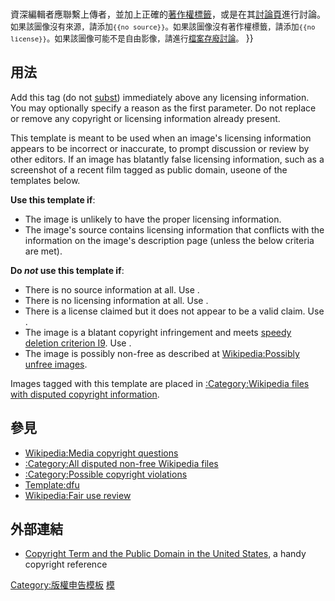 {{imbox
| type = content
| text = '''本影像可能沒有正確的[[Wikipedia:檔案版權標誌|著作權資訊]]，或出現授權衝突。'''{{#if:{{{1|}}}|原因是：<br>'''{{{1}}}'''|}}<br>資深編輯者應聯繫上傳者，並加上正確的[[:Category:檔案訊息模板|著作權標籤]]，或是在其[[File_talk:{{PAGENAME}}|討論頁]]進行討論。<br>
<span style="font-size: 90%;">如果該圖像沒有來源，請添加<code><nowiki>{{no source}}</nowiki></code>。如果該圖像沒有著作權標籤，請添加<code><nowiki>{{no license}}</nowiki></code>。如果該圖像可能不是自由影像，請進行[[Wikipedia:檔案存廢討論|檔案存廢討論]]。</span>
}}<includeonly>{{file other | {{{category|[[Category:有版權爭議的維基百科檔案|{{PAGENAME}}]]}}} }}</includeonly><noinclude>
[[Category:版權申告模板]][[Category:版权有问题的文件|模]]
==用法==
Add this tag (do not [[Wikipedia:Subst|subst]]) immediately above any licensing information. You may optionally specify a reason as the first parameter. Do not replace or remove any copyright or licensing information already present.

This template is meant to be used when an image's licensing information appears to be incorrect or inaccurate, to prompt discussion or review by other editors. If an image has blatantly false licensing information, such as a screenshot of a recent film tagged as public domain, useone of the templates below.

'''Use this template if''':
* The image is unlikely to have the proper licensing information.
* The image's source contains licensing information that conflicts with the information on the image's description page (unless the below criteria are met).

'''Do ''not'' use this template if''':
* There is no source information at all. Use <code>{{tls|nsd}}</code>.
* There is no licensing information at all. Use <code>{{tls|nld}}</code>.
* There is a license claimed but it does not appear to be a valid claim. Use <code>{{tlsp|npd|2=source=''quoted source''}}</code>.
* The image is a blatant copyright infringement and meets [[Wikipedia:Criteria for speedy deletion|speedy deletion criterion I9]]. Use <code>{{tl|db-i9}}</code>.
* The image is possibly non-free as described at [[Wikipedia:Possibly unfree images]].

Images tagged with this template are placed in [[:Category:Wikipedia files with disputed copyright information]].

==參見==
* [[Wikipedia:Media copyright questions]]
* [[:Category:All disputed non-free Wikipedia files]]
* [[:Category:Possible copyright violations]]
* [[Template:dfu]]
* [[Wikipedia:Fair use review]]

==外部連結==
* [http://www.copyright.cornell.edu/training/Hirtle_Public_Domain.htm Copyright Term and the Public Domain in the United States], a handy copyright reference

[[Category:檔案訊息模板|{{PAGENAME}}]]
</noinclude>